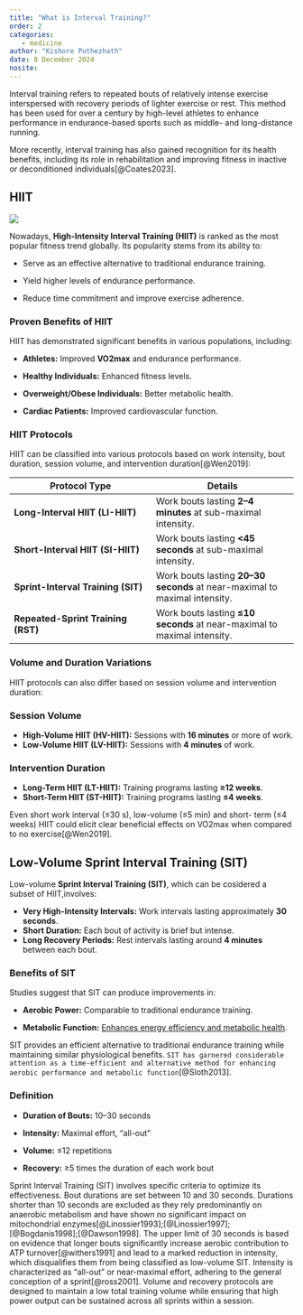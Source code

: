 ```yaml
---
title: "What is Interval Training?"
order: 2
categories: 
   - medicine
author: "Kishore Puthezhath"
date: 8 December 2024
nosite:
---
```


Interval training refers to repeated bouts of relatively intense exercise interspersed with recovery periods of lighter exercise or rest. This method has been used for over a century by high-level athletes to enhance performance in endurance-based sports such as middle- and long-distance running.

More recently, interval training has also gained recognition for its health benefits, including its role in rehabilitation and improving fitness in inactive or deconditioned individuals[@Coates2023].

## HIIT

![](images/tileshop.fcgi.jpeg)

Nowadays, **High-Intensity Interval Training (HIIT)** is ranked as the most popular fitness trend globally. Its popularity stems from its ability to:

-   Serve as an effective alternative to traditional endurance training.

-   Yield higher levels of endurance performance.

-   Reduce time commitment and improve exercise adherence.

### Proven Benefits of HIIT

HIIT has demonstrated significant benefits in various populations, including:

-   **Athletes:** Improved **VO2max** and endurance performance.

-   **Healthy Individuals:** Enhanced fitness levels.

-   **Overweight/Obese Individuals:** Better metabolic health.

-   **Cardiac Patients:** Improved cardiovascular function.

### HIIT Protocols

HIIT can be classified into various protocols based on work intensity, bout duration, session volume, and intervention duration[@Wen2019]:

| **Protocol Type** | **Details** |
|----|----|
| **Long-Interval HIIT (LI-HIIT)** | Work bouts lasting **2–4 minutes** at sub-maximal intensity. |
| **Short-Interval HIIT (SI-HIIT)** | Work bouts lasting **\<45 seconds** at sub-maximal intensity. |
| **Sprint-Interval Training (SIT)** | Work bouts lasting **20–30 seconds** at near-maximal to maximal intensity. |
| **Repeated-Sprint Training (RST)** | Work bouts lasting **≤10 seconds** at near-maximal to maximal intensity. |

### Volume and Duration Variations

HIIT protocols can also differ based on session volume and intervention duration:

### Session Volume

-   **High-Volume HIIT (HV-HIIT):** Sessions with **16 minutes** or more of work.
-   **Low-Volume HIIT (LV-HIIT):** Sessions with **4 minutes** of work.

### Intervention Duration

-   **Long-Term HIIT (LT-HIIT):** Training programs lasting **≥12 weeks**.
-   **Short-Term HIIT (ST-HIIT):** Training programs lasting **≤4 weeks**.

Even short work interval (≤30 s), low-volume (≤5 min) and short- term (≤4 weeks) HIIT could elicit clear beneficial effects on VO2max when compared to no exercise[@Wen2019].

## Low-Volume Sprint Interval Training (SIT)

Low-volume **Sprint Interval Training (SIT)**, which can be cosidered a subset of HIIT,involves:

-   **Very High-Intensity Intervals:** Work intervals lasting approximately **30 seconds**.
-   **Short Duration:** Each bout of activity is brief but intense.
-   **Long Recovery Periods:** Rest intervals lasting around **4 minutes** between each bout.

### Benefits of SIT

Studies suggest that SIT can produce improvements in:

-   **Aerobic Power:** Comparable to traditional endurance training.

-   **Metabolic Function:** [Enhances energy efficiency and metabolic health](https://www.knotes.co.in/posts/fragility).

SIT provides an efficient alternative to traditional endurance training while maintaining similar physiological benefits. `SIT has garnered considerable attention as a time-efficient and alternative method for enhancing aerobic performance and metabolic function`[@Sloth2013].

### Definition

-   **Duration of Bouts:** 10–30 seconds

-   **Intensity:** Maximal effort, "all-out"

-   **Volume:** ≤12 repetitions

-   **Recovery:** ≥5 times the duration of each work bout

Sprint Interval Training (SIT) involves specific criteria to optimize its effectiveness. Bout durations are set between 10 and 30 seconds. Durations shorter than 10 seconds are excluded as they rely predominantly on anaerobic metabolism and have shown no significant impact on mitochondrial enzymes[@Linossier1993];[@Linossier1997];[@Bogdanis1998];[@Dawson1998]. The upper limit of 30 seconds is based on evidence that longer bouts significantly increase aerobic contribution to ATP turnover[@withers1991] and lead to a marked reduction in intensity, which disqualifies them from being classified as low-volume SIT. Intensity is characterized as "all-out" or near-maximal effort, adhering to the general conception of a sprint[@ross2001]. Volume and recovery protocols are designed to maintain a low total training volume while ensuring that high power output can be sustained across all sprints within a session.
